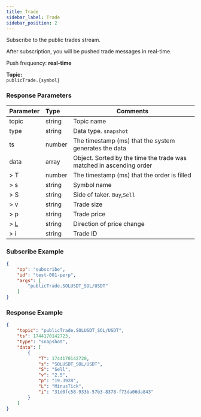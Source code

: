 ```yaml
---
title: Trade
sidebar_label: Trade
sidebar_position: 2
---
```


Subscribe to the public trades stream.

After subscription, you will be pushed trade messages in real-time.

Push frequency: **real-time**

**Topic:**<br/>
`publicTrade.{symbol}`

### Response Parameters
| Parameter | Type | Comments|
|:----- |:-----|----- |
|topic |string |Topic name |
|type |string |Data type. `snapshot` |
|ts |number |The timestamp (ms) that the system generates the data |
|data |array |Object. Sorted by the time the trade was matched in ascending order |
|> T |number |The timestamp (ms) that the order is filled |
|> s |string |Symbol name  |
|> S |string |Side of taker. `Buy`,`Sell` |
|> v |string |Trade size |
|> p |string |Trade price |
|> [L](../../../enum#tickdirection) |string |Direction of price change|
|> i |string |Trade ID |

### Subscribe Example

```json
{
    "op": "subscribe",
    "id": "test-001-perp",
    "args": [
        "publicTrade.SOLUSDT_SOL/USDT"
    ]
}
```

### Response Example

```json
{
    "topic": "publicTrade.SOLUSDT_SOL/USDT",
    "ts": 1744170142723,
    "type": "snapshot",
    "data": [
        {
            "T": 1744170142720,
            "s": "SOLUSDT_SOL/USDT",
            "S": "Sell",
            "v": "2.5",
            "p": "19.3928",
            "L": "MinusTick",
            "i": "31d0fc58-933b-57b3-8378-f73da06da843"
        }
    ]
}
```

